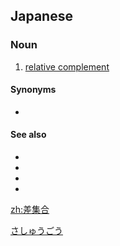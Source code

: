==Japanese==
{{ja-kanjitab|さ|しゅう|ごう|yomi=o}}

===Noun===
{{ja-noun|さしゅうごう}}

# {{lb|ja|set theory}} [[relative complement]]

====Synonyms====
* {{l|ja|差}}

====See also====
* {{l|ja|補集合}}
* {{l|ja|和集合}}
* {{l|ja|積集合}}
* {{l|ja|対称差集合}}

[[Category:ja:Set theory|さしゅうごう]]

[[zh:差集合]]